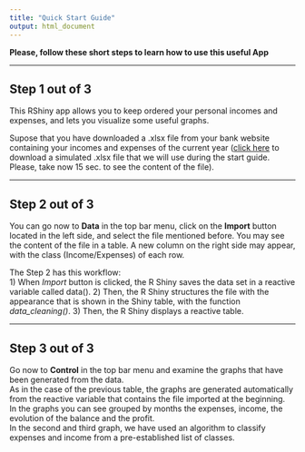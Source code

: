```yaml
---
title: "Quick Start Guide"
output: html_document
---
```


**Please, follow these short steps to learn how to use this useful App**

---

## Step 1 out of 3
This RShiny app allows you to keep ordered your personal incomes and expenses, and lets you visualize some useful graphs.  

Supose that you have downloaded a .xlsx file from your bank website containing your incomes and expenses of the current year ([click here](https://www.kaggle.com/notis23/bank-movements-with-descriptions-in-spanish#example_bank_movements.xlsx) to download a simulated .xlsx file that we will use during the start guide. Please, take now 15 sec. to see the content of the file).   

---

## Step 2 out of 3
You can go now to **Data** in the top bar menu, click on the **Import** button located in the left side, and select the file mentioned before. You may see the content of the file in a table. A new column on the right side may appear, with the class (Income/Expenses) of each row.

The Step 2 has this workflow:  
1) When *Import* button is clicked, the R Shiny saves the data set in a reactive variable called data().
2) Then, the R Shiny structures the file with the appearance that is shown in the Shiny table, with the function *data_cleaning()*.
3) Then, the R Shiny displays a reactive table.

---

## Step 3 out of 3
Go now to **Control** in the top bar menu and examine the graphs that have been generated from the data.  
As in the case of the previous table, the graphs are generated automatically from the reactive variable that contains the file imported at the beginning.  
In the graphs you can see grouped by months the expenses, income, the evolution of the balance and the profit.  
In the second and third graph, we have used an algorithm to classify expenses and income from a pre-established list of classes.









